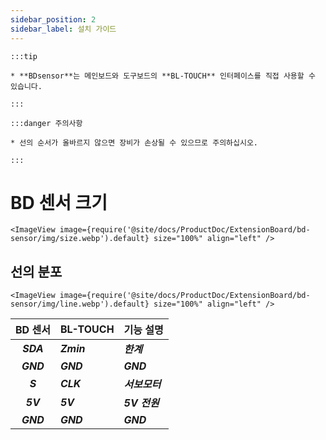 ```yaml
---
sidebar_position: 2
sidebar_label: 설치 가이드
---
```


    :::tip

    * **BDsensor**는 메인보드와 도구보드의 **BL-TOUCH** 인터페이스를 직접 사용할 수 있습니다.

    :::

    :::danger 주의사항

    * 선의 순서가 올바르지 않으면 장비가 손상될 수 있으므로 주의하십시오.

    :::

# BD 센서 크기


    <ImageView image={require('@site/docs/ProductDoc/ExtensionBoard/bd-sensor/img/size.webp').default} size="100%" align="left" />

## 선의 분포

    <ImageView image={require('@site/docs/ProductDoc/ExtensionBoard/bd-sensor/img/line.webp').default} size="100%" align="left" />

|      BD 센서    |  BL-TOUCH  |  기능 설명 |
| :---------------: | :--------- |:--------- |
|    ***SDA***    | ***Zmin*** | ***한계***  |
|    ***GND***    | ***GND***  | ***GND*** |
|    ***S***      | ***CLK***  | ***서보모터***  |
|    ***5V***     | ***5V***   | ***5V 전원***  |
|    ***GND***    | ***GND***  | ***GND***  |